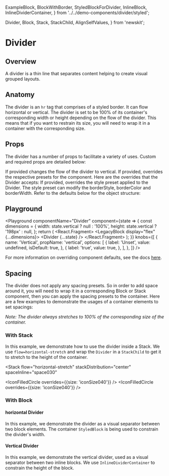   ExampleBlock,
  BlockWithBorder,
  StyledBlockForDivider,
  InlineBlock,
  InlineDividerContainer,
} from '../../demo-components/divider/styled';

  Divider,
  Block,
  Stack,
  StackChild,
  AlignSelfValues,
} from 'newskit';




# Divider

## Overview

A divider is a thin line that separates content helping to create visual grouped layouts.

## Anatomy

The divider is an `hr` tag that comprises of a styled border. It can flow horizontal or vertical.
The divider is set to be 100% of its container's corresponding width or height depending on the flow of the divider.
This means that if you want to restrain its size, you will need to wrap it in a container with the corresponding size.

## Props

The divider has a number of props to facilitate a variety of uses. Custom and required props are detailed below:

<LegacyBlock marginTop="sizing050">
  <Prop name="vertical" type="MQ<boolean>" default={false}>
    If provided changes the flow of the divider to vertical.
  </Prop>
  <Prop name="overrides" type="object">
    If provided, overrides the respective presets for the component. Here are
    the overrides that the Divider accepts:
    <Prop name="stylePreset" type="MQ<string>">
      If provided, overrides the style preset applied to the Divider. The style
      preset can modify the borderStyle, borderColor and borderWidth.
    </Prop>
    Refer to the defaults below for the object structure:
    <CodeFromDefaultPresets componentName="divider" />
  </Prop>
</LegacyBlock>

## Playground

<Playground
  componentName="Divider"
  component={state => {
    const dimensions = {
      width: state.vertical ? null : '100%',
      height: state.vertical ? '198px' : null,
    };
    return (
      <React.Fragment>
        <LegacyBlock display="flex" {...dimensions}>
          <Divider {...state} />
        </LegacyBlock>
      </React.Fragment>
    );
  }}
  knobs={[
    {
      name: 'Vertical',
      propName: 'vertical',
      options: [
        {
          label: 'Unset',
          value: undefined,
          isDefault: true,
        },
        {
          label: 'true',
          value: true,
        },
      ],
    },
  ]}
/>

For more information on overriding component defaults, see the docs [here](/theming/component-defaults/overview).

## Spacing

The divider does not apply any spacing presets.
So in order to add space around it, you will need to wrap it in a corresponding Block or Stack component,
then you can apply the spacing presets to the container.
Here are a few examples to demonstrate the usages of a container elements to set spacings:

_Note: The divider always stretches to 100% of the corresponding size of the container._

### With Stack

In this example, we demonstrate how to use the divider inside a Stack. We use `flow=horizontal-stretch`
and wrap the `Divider` in a `StackChild` to get it to stretch to the height of the container.

<Stack
  flow="horizontal-stretch"
  stackDistribution="center"
  spaceInline="space030"
>
  <IconFilledCircle overrides={{size: 'iconSize040'}} />
  <StackChild>
    <Divider vertical />
  </StackChild>
  <IconFilledCircle overrides={{size: 'iconSize040'}} />
</Stack>

<CodeFromFile path="examples/divider/divider-vertical-in-stack.tsx" />

### With Block

#### horizontal Divider

In this example, we demonstrate the divider as a visual separator between two block elements.
The container `StyledBlock` is being used to constrain the divider's width.

<StyledBlockForDivider>
  <Block spaceStack="space020">
    <IconFilledCircle />
  </Block>
  <Block spaceStack="space020">
    <Divider />
  </Block>
  <Block spaceStack="space020">
    <IconFilledCircle />
  </Block>
</StyledBlockForDivider>

<CodeFromFile path="examples/divider/divider-horizontal-in-block.tsx" />

#### Vertical Divider

In this example, we demonstrate the vertical divider, used as a visual separator between two inline blocks.
We use `InlineDividerContainer` to constrain the height of the block.

<Block>
  <InlineBlock spaceInline="space020">
    <IconFilledCircle overrides={{size: 'sizing090'}} />
  </InlineBlock>
  <InlineDividerContainer spaceInline="space020">
    <Divider vertical />
  </InlineDividerContainer>
  <InlineBlock spaceInline="space020">
    <IconFilledCircle overrides={{size: 'sizing090'}} />
  </InlineBlock>
</Block>

<CodeFromFile path="examples/divider/divider-vertical-in-block.tsx" />
